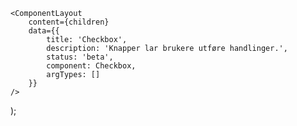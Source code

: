 
<Meta title='Checkbox' />

    <ComponentLayout
        content={children}
        data={{
            title: 'Checkbox',
            description: 'Knapper lar brukere utføre handlinger.',
            status: 'beta',
            component: Checkbox,
            argTypes: []
        }}
    />
);

